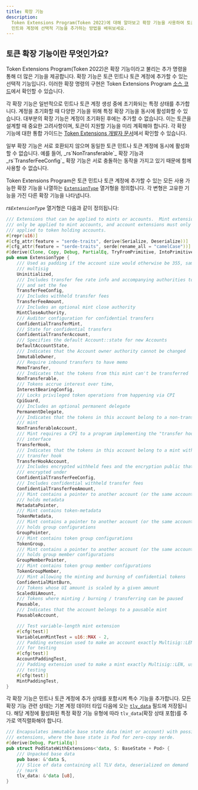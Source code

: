 ```yaml
---
title: 확장 기능
description:
  Token Extensions Program(Token 2022)에 대해 알아보고 확장 기능을 사용하여 토큰
  민트와 계정에 선택적 기능을 추가하는 방법을 배워보세요.
---
```


## 토큰 확장 기능이란 무엇인가요?

Token Extensions Program(Token 2022)은 확장 기능이라고 불리는 추가 명령을 통해
더 많은 기능을 제공합니다. 확장 기능은 토큰 민트나 토큰 계정에 추가할 수 있는
선택적 기능입니다. 이러한 확장 명령의 구현은 Token Extensions Program
[소스 코드](https://github.com/solana-program/token-2022/tree/main/program/src/extension)에서
확인할 수 있습니다.

각 확장 기능은 일반적으로 민트나 토큰 계정 생성 중에 초기화되는 특정 상태를
추가합니다. 계정을 초기화할 때 다양한 기능을 위해 특정 확장 기능을 동시에
활성화할 수 있습니다. 대부분의 확장 기능은 계정이 초기화된 후에는 추가할 수
없습니다. 이는 토큰을 설계할 때 중요한 고려사항이며, 토큰이 지원할 기능을 미리
계획해야 합니다. 각 확장 기능에 대한 통합 가이드는
[Token Extensions 개발자 문서](/developers/guides/token-extensions/getting-started)에서
확인할 수 있습니다.

<Callout type="info">
  일부 확장 기능은 서로 호환되지 않으며 동일한 토큰 민트나 토큰 계정에 동시에
  활성화할 수 없습니다. 예를 들어, _rs`NonTransferable`_ 확장 기능과
  _rs`TransferFeeConfig`_ 확장 기능은 서로 충돌하는 동작을 가지고 있기 때문에
  함께 사용할 수 없습니다.
</Callout>

Token Extensions Program은 토큰 민트나 토큰 계정에 추가할 수 있는 모든 사용
가능한 확장 기능을 나열하는
[`ExtensionType`](https://github.com/solana-program/token-2022/blob/efd0c957fefbd79882d77df5fb2dac88c001249c/program/src/extension/mod.rs#L1059)
열거형을 정의합니다. 각 변형은 고유한 기능을 가진 다른 확장 기능을 나타냅니다.

_rs`ExtensionType`_ 열거형은 다음과 같이 정의됩니다:

```rust title="Token Extensions"
/// Extensions that can be applied to mints or accounts.  Mint extensions must
/// only be applied to mint accounts, and account extensions must only be
/// applied to token holding accounts.
#[repr(u16)]
#[cfg_attr(feature = "serde-traits", derive(Serialize, Deserialize))]
#[cfg_attr(feature = "serde-traits", serde(rename_all = "camelCase"))]
#[derive(Clone, Copy, Debug, PartialEq, TryFromPrimitive, IntoPrimitive)]
pub enum ExtensionType {
    /// Used as padding if the account size would otherwise be 355, same as a
    /// multisig
    Uninitialized,
    /// Includes transfer fee rate info and accompanying authorities to withdraw
    /// and set the fee
    TransferFeeConfig,
    /// Includes withheld transfer fees
    TransferFeeAmount,
    /// Includes an optional mint close authority
    MintCloseAuthority,
    /// Auditor configuration for confidential transfers
    ConfidentialTransferMint,
    /// State for confidential transfers
    ConfidentialTransferAccount,
    /// Specifies the default Account::state for new Accounts
    DefaultAccountState,
    /// Indicates that the Account owner authority cannot be changed
    ImmutableOwner,
    /// Require inbound transfers to have memo
    MemoTransfer,
    /// Indicates that the tokens from this mint can't be transferred
    NonTransferable,
    /// Tokens accrue interest over time,
    InterestBearingConfig,
    /// Locks privileged token operations from happening via CPI
    CpiGuard,
    /// Includes an optional permanent delegate
    PermanentDelegate,
    /// Indicates that the tokens in this account belong to a non-transferable
    /// mint
    NonTransferableAccount,
    /// Mint requires a CPI to a program implementing the "transfer hook"
    /// interface
    TransferHook,
    /// Indicates that the tokens in this account belong to a mint with a
    /// transfer hook
    TransferHookAccount,
    /// Includes encrypted withheld fees and the encryption public that they are
    /// encrypted under
    ConfidentialTransferFeeConfig,
    /// Includes confidential withheld transfer fees
    ConfidentialTransferFeeAmount,
    /// Mint contains a pointer to another account (or the same account) that
    /// holds metadata
    MetadataPointer,
    /// Mint contains token-metadata
    TokenMetadata,
    /// Mint contains a pointer to another account (or the same account) that
    /// holds group configurations
    GroupPointer,
    /// Mint contains token group configurations
    TokenGroup,
    /// Mint contains a pointer to another account (or the same account) that
    /// holds group member configurations
    GroupMemberPointer,
    /// Mint contains token group member configurations
    TokenGroupMember,
    /// Mint allowing the minting and burning of confidential tokens
    ConfidentialMintBurn,
    /// Tokens whose UI amount is scaled by a given amount
    ScaledUiAmount,
    /// Tokens where minting / burning / transferring can be paused
    Pausable,
    /// Indicates that the account belongs to a pausable mint
    PausableAccount,

    /// Test variable-length mint extension
    #[cfg(test)]
    VariableLenMintTest = u16::MAX - 2,
    /// Padding extension used to make an account exactly Multisig::LEN, used
    /// for testing
    #[cfg(test)]
    AccountPaddingTest,
    /// Padding extension used to make a mint exactly Multisig::LEN, used for
    /// testing
    #[cfg(test)]
    MintPaddingTest,
}
```

각 확장 기능은 민트나 토큰 계정에 추가 상태를 포함시켜 특수 기능을 추가합니다.
모든 확장 기능 관련 상태는 기본 계정 데이터 타입 다음에 오는
[`tlv_data`](https://github.com/solana-program/token-2022/blob/efd0c957fefbd79882d77df5fb2dac88c001249c/program/src/extension/mod.rs#L546)
필드에 저장됩니다. 해당 계정에 활성화된 특정 확장 기능 유형에 따라
`tlv_data`(확장 상태 포함)를 추가로 역직렬화해야 합니다.

```rust title="Token Extensions"
/// Encapsulates immutable base state data (mint or account) with possible
/// extensions, where the base state is Pod for zero-copy serde.
#[derive(Debug, PartialEq)]
pub struct PodStateWithExtensions<'data, S: BaseState + Pod> {
    /// Unpacked base data
    pub base: &'data S,
    /// Slice of data containing all TLV data, deserialized on demand
    // !mark
    tlv_data: &'data [u8],
}
```
